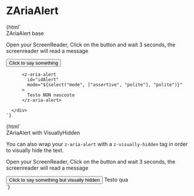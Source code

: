 
<Meta title="Notification/ZAriaAlert" component="z-aria-alert" />

# ZAriaAlert

<Preview>
  <Story name="ZAriaAlert-sample">
    {html`
      <script>
        function myFunction() {
          const myTimeout = setTimeout(myDelayedFunction, 3000);
        }
        function myDelayedFunction() {
          var myalert = document.getElementById("idAlert");
          myalert.innerHTML = "Ecco un numero a caso: " + Math.random();
        }
      </script>
      <div>
        <z-heading level="2">ZAriaAlert base</z-heading>
        </p>
        <z-body>
          Open your ScreenReader, Click on the button and wait 3 seconds, the screenreader will read a
          message
        </z-body>
        </p>
        <button onclick="myFunction()">Click to say something</button>
        
          <z-aria-alert
            id="idAlert"
            mode="${select("mode", ["assertive", "polite"], "polite")}"
          >
            Testo NON nascosto
          </z-aria-alert>
        
      </div>
    `}
  </Story>
  <Story name="ZAriaAlert-VisuallyHidden">
    {html`
      <script>
        function myFunction2() {
          const myTimeout = setTimeout(myDelayedFunction2, 3000);
        }
        function myDelayedFunction2() {
          var myalert = document.getElementById("idAlert2");
          myalert.innerHTML = "Ecco un numero a caso: " + Math.random();
        }
      </script>
      <div>
        <z-heading level="2">ZAriaAlert with VisuallyHidden</z-heading>
        <p></p>
        <z-body>
          You can also wrap your <code>z-aria-alert</code> with a
          <code>z-visually-hidden</code> tag in order to visually hide the text.
        </z-body>
        <p></p>
        <z-body>
          Open your ScreenReader, Click on the button and wait 3 seconds, the
          screenreader will read a message
        </z-body>
        <p></p>
        <button onclick="myFunction2()">
          Click to say something but visually hidden
        </button>
        <z-visually-hidden>
          <z-aria-alert
            id="idAlert2"
            mode="${select("mode", ["assertive", "polite"], "polite")}"
          >
            Testo qua
          </z-aria-alert>
        </z-visually-hidden>
      </div>
    `}
  </Story>
</Preview>

<Props of="z-aria-alert" />
